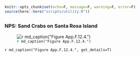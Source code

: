 ```r
knitr::opts_chunk$set(echo=F, message=F, warning=F, error=F)
source(here::here("scripts/utility.R"))
```

##  {.tabset} 

### NPS: Sand Crabs on Santa Rosa Island

![`r md_caption("Figure App.F.12.4.")`](../img/cinms_cr/App.F.12.4.Emerita_CINP.jpg)

`r md_caption("Figure App.F.12.4.", get_details=T)`